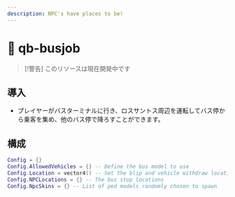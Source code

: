 ```yaml
---
description: NPC's have places to be!
---
```


# 🚌 qb-busjob

> \[!警告]
> このリソースは現在開発中です

## 導入

* プレイヤーがバスターミナルに行き、ロスサントス周辺を運転してバス停から乗客を集め、他のバス停で降ろすことができます。

## 構成

```lua
Config = {}
Config.AllowedVehicles = {} -- Define the bus model to use
Config.Location = vector4() -- Set the blip and vehicle withdraw location
Config.NPCLocations = {} -- The bus stop locations
Config.NpcSkins = {} -- List of ped models randomly chosen to spawn
```
